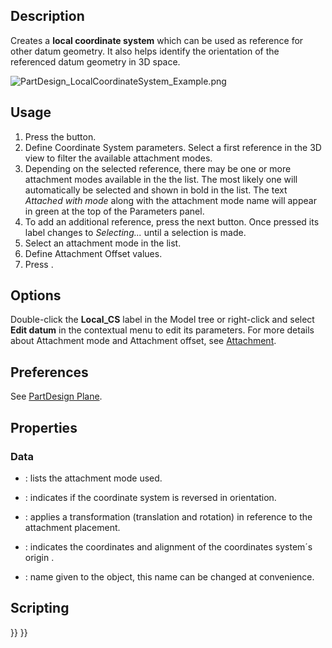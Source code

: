 <languages/>
<translate>

<!--T:13-->
{{Docnav
|[[PartDesign_Point|Create a datum point]]
|[[PartDesign_Pad|Pad]]
|[[PartDesign_Workbench|PartDesign]]
|IconL=PartDesign_Point.svg
|IconR=PartDesign_Pad.svg
|IconC=Workbench_PartDesign.svg
}}

<!--T:1-->
{{GuiCommand
|Name=PartDesign CoordinateSystem
|MenuLocation=Part Design → Create a local coordinate system
|Workbenches=[[PartDesign_Workbench|PartDesign]]
|Version=0.18
|SeeAlso=[[PartDesign_Point|PartDesign Point]], [[PartDesign_Line|PartDesign Line]], [[PartDesign_Plane|PartDesign Plane]]
}}

==Description== <!--T:2-->

<!--T:3-->
Creates a '''local coordinate system''' which can be used as reference for other datum geometry. It also helps identify the orientation of the referenced datum geometry in 3D space.

</translate>[[File:PartDesign_LocalCoordinateSystem_Example.png|none]]<translate>

<!--T:4-->
{{Caption|Local coordinate system originating out of a datum plane's origin.}}

==Usage== <!--T:5-->

<!--T:6-->
# Press the {{Button|[[File:PartDesign_CoordinateSystem.svg|16px]] [[PartDesign_CoordinateSystem|Create a local coordinate system]]}} button.
# Define Coordinate System parameters. Select a first reference in the 3D view to filter the available attachment modes.
# Depending on the selected reference, there may be one or more attachment modes available in the the list. The most likely one will automatically be selected and shown in bold in the list. The text ''Attached with mode'' along with the attachment mode name will appear in green at the top of the Parameters panel.
# To add an additional reference, press the next {{Button|Reference}} button. Once pressed its label changes to ''Selecting...'' until a selection is made.
# Select an attachment mode in the list.
# Define Attachment Offset values.
# Press {{Button|OK}}.

==Options== <!--T:7-->

<!--T:8-->
Double-click the '''Local_CS''' label in the Model tree or right-click and select '''Edit datum''' in the contextual menu to edit its parameters. For more details about Attachment mode and Attachment offset, see [[Part_EditAttachment|Attachment]].

==Preferences== <!--T:18-->

<!--T:19-->
See [[PartDesign_Plane#Preferences|PartDesign Plane]].

==Properties== <!--T:9-->

===Data=== <!--T:10-->

<!--T:11-->
* {{PropertyData|MapMode}}: lists the attachment mode used.
* {{PropertyData|Attachment Reversed}}: indicates if the coordinate system is reversed in orientation.
* {{PropertyData|Attachment Offset}}: applies a transformation (translation and rotation) in reference to the attachment placement.
* {{PropertyData|Placement}}: indicates the coordinates and alignment of the coordinates system´s origin .
* {{PropertyData|Label}}: name given to the object, this name can be changed at convenience.

==Scripting== <!--T:16-->

<!--T:17-->
{{Code|code=
lcs = App.activeDocument().addObject( 'PartDesign::CoordinateSystem', 'LCS' )
}}


<!--T:12-->
{{Docnav
|[[PartDesign_Point|Create a datum point]]
|[[PartDesign_Pad|Pad]]
|[[PartDesign_Workbench|PartDesign]]
|IconL=PartDesign_Point.svg
|IconR=PartDesign_Pad.svg
|IconC=Workbench_PartDesign.svg
}}

</translate>
{{PartDesign Tools navi{{#translation:}}}}
{{Userdocnavi{{#translation:}}}}